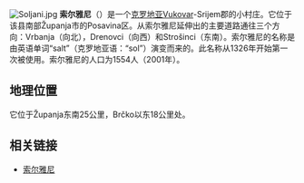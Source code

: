 {{location map|Croatia|label=Soljani|position=left|lat=44.95|long=18.97}}
[[File:Soljani.jpg|thumb]]
'''索尔雅尼'''（{{lang|hr|'''Soljani'''}}）是一个[[克罗地亚|克罗地亚]]Vukovar-Srijem郡的小村庄。它位于该县南部Županja市的Posavina区。从索尔雅尼延伸出的主要道路通往三个方向：Vrbanja（向北），Drenovci（向西）和Strošinci（东南）。索尔雅尼的名称是由英语单词“salt”（克罗地亚语：“sol”）演变而来的。此名称从1326年开始第一次被使用。索尔雅尼的人口为1554人（2001年）。

== 地理位置 ==
它位于Županja东南25公里，Brčko以东18公里处。

== 相关链接 ==
*[https://web.archive.org/web/20190617020259/http://www.soljani.com/ 索尔雅尼]

{{coord|44|57|01|N|18|58|13|E|region:HR_type:city_source:dewiki|display=title}}